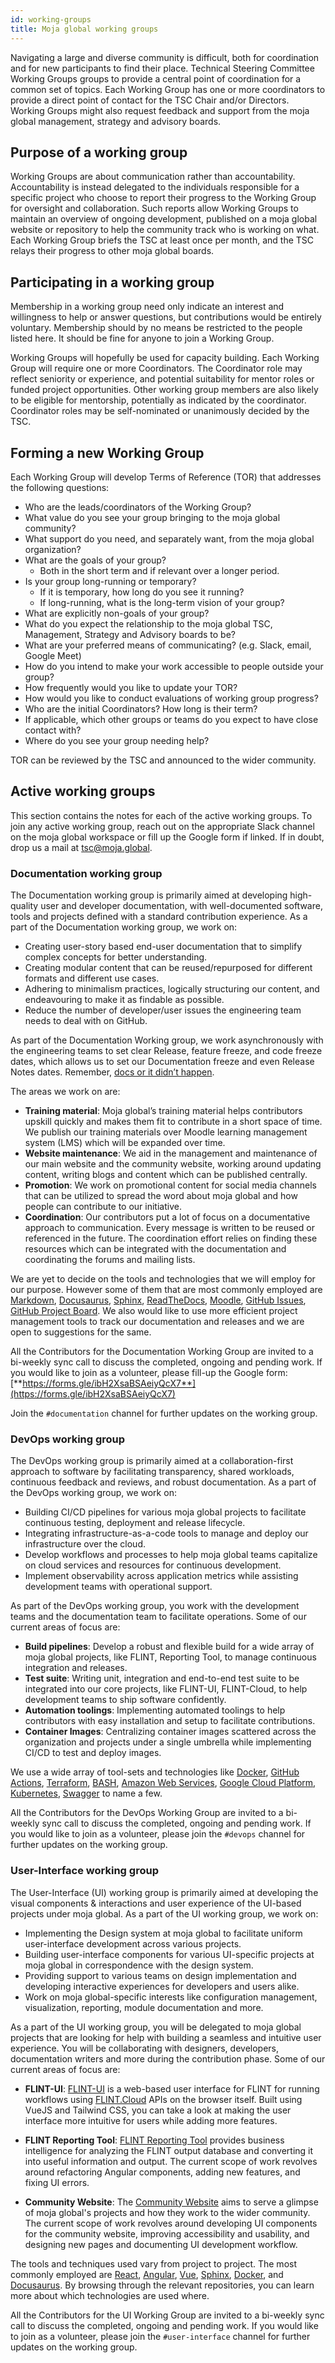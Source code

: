 ```yaml
---
id: working-groups
title: Moja global working groups
---
```


Navigating a large and diverse community is difficult, both for coordination and for new participants to find their place. Technical Steering Committee Working Groups groups to provide a central point of coordination for a common set of topics. Each Working Group has one or more coordinators to provide a direct point of contact for the TSC Chair and/or Directors. Working Groups might also request feedback and support from the moja global management, strategy and advisory boards.

## Purpose of a working group

Working Groups are about communication rather than accountability. Accountability is instead delegated to the individuals responsible for a specific project who choose to report their progress to the Working Group for oversight and collaboration. Such reports allow Working Groups to maintain an overview of ongoing development, published on a moja global website or repository to help the community track who is working on what. Each Working Group briefs the TSC at least once per month, and the TSC relays their progress to other moja global boards.

## Participating in a working group

Membership in a working group need only indicate an interest and willingness to help or answer questions, but contributions would be entirely voluntary. Membership should by no means be restricted to the people listed here. It should be fine for anyone to join a Working Group.

Working Groups will hopefully be used for capacity building. Each Working Group will require one or more Coordinators. The Coordinator role may reflect seniority or experience, and potential suitability for mentor roles or funded project opportunities. Other working group members are also likely to be eligible for mentorship, potentially as indicated by the coordinator. Coordinator roles may be self-nominated or unanimously decided by the TSC.

## Forming a new Working Group

Each Working Group will develop Terms of Reference (TOR) that addresses the following questions:

-   Who are the leads/coordinators of the Working Group?    
-   What value do you see your group bringing to the moja global community?    
-   What support do you need, and separately want, from the moja global organization?    
-   What are the goals of your group?
	-   Both in the short term and if relevant over a longer period.
-   Is your group long-running or temporary?
	-   If it is temporary, how long do you see it running? 
	-   If long-running, what is the long-term vision of your group?
-   What are explicitly non-goals of your group? 
-   What do you expect the relationship to the moja global TSC, Management, Strategy and Advisory boards to be?
-   What are your preferred means of communicating? (e.g. Slack, email, Google Meet)    
-   How do you intend to make your work accessible to people outside your group?    
-   How frequently would you like to update your TOR?    
-   How would you like to conduct evaluations of working group progress?    
-   Who are the initial Coordinators? How long is their term?    
-   If applicable, which other groups or teams do you expect to have close contact with?   
-   Where do you see your group needing help?

TOR can be reviewed by the TSC and announced to the wider community.

## Active working groups

This section contains the notes for each of the active working groups. To join any active working group, reach out on the appropriate Slack channel on the moja global workspace or fill up the Google form if linked. If in doubt, drop us a mail at [tsc@moja.global](mailto:tsc@moja.global).

### Documentation working group

The Documentation working group is primarily aimed at developing high-quality user and developer documentation, with well-documented software, tools and projects defined with a standard contribution experience. As a part of the Documentation working group, we work on:

-   Creating user-story based end-user documentation that to simplify complex concepts for better understanding.   
-   Creating modular content that can be reused/repurposed for different formats and different use cases.  
-   Adhering to minimalism practices, logically structuring our content, and endeavouring to make it as findable as possible.
-   Reduce the number of developer/user issues the engineering team needs to deal with on GitHub.

As part of the Documentation Working group, we work asynchronously with the engineering teams to set clear Release, feature freeze, and code freeze dates, which allows us to set our Documentation freeze and even Release Notes dates. Remember, [docs or it didn’t happen](https://opensource.com/business/15/8/docs-or-it-didnt-happen).

The areas we work on are:

-   **Training material**: Moja global’s training material helps contributors upskill quickly and makes them fit to contribute in a short space of time. We publish our training materials over Moodle learning management system (LMS) which will be expanded over time.    
-   **Website maintenance**: We aid in the management and maintenance of our main website and the community website, working around updating content, writing blogs and content which can be published centrally.    
-   **Promotion**: We work on promotional content for social media channels that can be utilized to spread the word about moja global and how people can contribute to our initiative.
-   **Coordination**: Our contributors put a lot of focus on a documentative approach to communication. Every message is written to be reused or referenced in the future. The coordination effort relies on finding these resources which can be integrated with the documentation and coordinating the forums and mailing lists.

We are yet to decide on the tools and technologies that we will employ for our purpose. However some of them that are most commonly employed are [Markdown](https://guides.github.com/features/mastering-markdown/), [Docusaurus](https://docusaurus.io/), [Sphinx](https://www.sphinx-doc.org/), [ReadTheDocs](https://readthedocs.org/), [Moodle](https://moodle.org/), [GitHub Issues](https://guides.github.com/features/issues/), [GitHub Project Board](https://github.com/features/project-management/). We also would like to use more efficient project management tools to track our documentation and releases and we are open to suggestions for the same.

All the Contributors for the Documentation Working Group are invited to a bi-weekly sync call to discuss the completed, ongoing and pending work. If you would like to join as a volunteer, please fill-up the Google form: [**https://forms.gle/ibH2XsaBSAeiyQcX7**](https://forms.gle/ibH2XsaBSAeiyQcX7)

Join the `#documentation` channel for further updates on the working group.

### DevOps working group

The DevOps working group is primarily aimed at a collaboration-first approach to software by facilitating transparency, shared workloads, continuous feedback and reviews, and robust documentation. As a part of the DevOps working group, we work on:

-   Building CI/CD pipelines for various moja global projects to facilitate continuous testing, deployment and release lifecycle.    
-   Integrating infrastructure-as-a-code tools to manage and deploy our infrastructure over the cloud.  
-   Develop workflows and processes to help moja global teams capitalize on cloud services and resources for continuous development.    
-   Implement observability across application metrics while assisting development teams with operational support.
   
As part of the DevOps working group, you work with the development teams and the documentation team to facilitate operations. Some of our current areas of focus are:

-   **Build pipelines**: Develop a robust and flexible build for a wide array of moja global projects, like FLINT, Reporting Tool, to manage continuous integration and releases.  
-   **Test suite**: Writing unit, integration and end-to-end test suite to be integrated into our core projects, like FLINT-UI, FLINT-Cloud, to help development teams to ship software confidently.    
-   **Automation toolings**: Implementing automated toolings to help contributors with easy installation and setup to facilitate contributions.    
-   **Container Images**: Centralizing container images scattered across the organization and projects under a single umbrella while implementing CI/CD to test and deploy images.
 
We use a wide array of tool-sets and technologies like [Docker](https://docker.io/), [GitHub Actions](https://github.com/features/actions), [Terraform](https://www.terraform.io/), [BASH](https://www.gnu.org/software/bash/), [Amazon Web Services](https://aws.amazon.com/), [Google Cloud Platform](https://cloud.google.com/), [Kubernetes](https://kubernetes.io/), [Swagger](https://swagger.io/) to name a few.

All the Contributors for the DevOps Working Group are invited to a bi-weekly sync call to discuss the completed, ongoing and pending work. If you would like to join as a volunteer, please join the `#devops` channel for further updates on the working group.

### User-Interface working group

The User-Interface (UI) working group is primarily aimed at developing the visual components & interactions and user experience of the UI-based projects under moja global. As a part of the UI working group, we work on:

-   Implementing the Design system at moja global to facilitate uniform user-interface development across various projects.   
-   Building user-interface components for various UI-specific projects at moja global in correspondence with the design system.    
-   Providing support to various teams on design implementation and developing interactive experiences for developers and users alike.    
-   Work on moja global-specific interests like configuration management, visualization, reporting, module documentation and more.   

As a part of the UI working group, you will be delegated to moja global projects that are looking for help with building a seamless and intuitive user experience. You will be collaborating with designers, developers, documentation writers and more during the contribution phase. Some of our current areas of focus are:

-   **FLINT-UI**: [FLINT-UI](https://github.com/moja-global/flint-ui) is a web-based user interface for FLINT for running workflows using [FLINT.Cloud](https://github.com/moja-global/FLINT.Cloud) APIs on the browser itself. Built using VueJS and Tailwind CSS, you can take a look at making the user interface more intuitive for users while adding more features.  
       
-   **FLINT Reporting Tool**: [FLINT Reporting Tool](https://github.com/moja-global/flint.reporting) provides business intelligence for analyzing the FLINT output database and converting it into useful information and output. The current scope of work revolves around refactoring Angular components, adding new features, and fixing UI errors.  
  
-   **Community Website**: The [Community Website](https://github.com/moja-global/community-website) aims to serve a glimpse of moja global's projects and how they work to the wider community. The current scope of work revolves around developing UI components for the community website, improving accessibility and usability, and designing new pages and documenting UI development workflow.
  
The tools and techniques used vary from project to project. The most commonly employed are [React](https://reactjs.org/), [Angular](https://angular.io/), [Vue](https://vuejs.org/), [Sphinx](https://www.sphinx-doc.org/en/master/), [Docker](https://docker.io/), and [Docusaurus](http://docusaurus.io/). By browsing through the relevant repositories, you can learn more about which technologies are used where.

All the Contributors for the UI Working Group are invited to a bi-weekly sync call to discuss the completed, ongoing and pending work. If you would like to join as a volunteer, please join the `#user-interface` channel for further updates on the working group.
